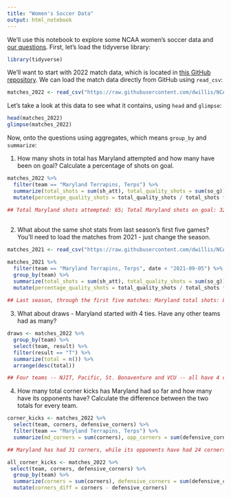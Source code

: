 ```yaml
---
title: "Women's Soccer Data"
output: html_notebook
---
```


We'll use this notebook to explore some NCAA women's soccer data and [our questions](https://docs.google.com/spreadsheets/d/1kTSrnl1URmcexIWLDMWqDnp3q-c2OS45uifnhjp10n4/edit#gid=0). First, let's load the tidyverse library:

```r
library(tidyverse)
```

We'll want to start with 2022 match data, which is located in [this GitHub repository](https://github.com/dwillis/NCAAWomensSoccerData). We can load the match data directly from GitHub using `read_csv`:


```r
matches_2022 <- read_csv("https://raw.githubusercontent.com/dwillis/NCAAWomensSoccerData/main/data/ncaa_womens_soccer_matchstats_2022.csv")
```

Let's take a look at this data to see what it contains, using `head` and `glimpse`:

```r
head(matches_2022)
glimpse(matches_2022)
```

Now, onto the questions using aggregates, which means `group_by` and `summarize`:

1. How many shots in total has Maryland attempted and how many have been on goal? Calculate a percentage of shots on goal.

```r
matches_2022 %>% 
  filter(team == "Maryland Terrapins, Terps") %>% 
  summarize(total_shots = sum(sh_att), total_quality_shots = sum(so_g)) %>% 
  mutate(percentage_quality_shots = total_quality_shots / total_shots * 100)
 
## Total Maryland shots attempted: 65; Total Maryland shots on goal: 32; Shot on goal percentage: 49.23% ##
 
```

2. What about the same shot stats from last season's first five games? You'll need to load the matches from 2021 - just change the season.

```r
matches_2021 <- read_csv("https://raw.githubusercontent.com/dwillis/NCAAWomensSoccerData/main/data/ncaa_womens_soccer_matchstats_2021.csv")

matches_2021 %>% 
  filter(team == "Maryland Terrapins, Terps", date < "2021-09-05") %>% 
  group_by(team) %>% 
  summarize(total_shots = sum(sh_att), total_quality_shots = sum(so_g)) %>% 
  mutate(percentage_quality_shots = total_quality_shots / total_shots * 100)
 
## Last season, through the first five matches: Maryland total shots: 86; Maryland total quality shots: 34; Quality shot percentage: 39.53 % ##
```


3. What about draws - Maryland started with 4 ties. Have any other teams had as many?

```r
draws <- matches_2022 %>% 
  group_by(team) %>% 
  select(team, result) %>%
  filter(result == "T") %>% 
  summarize(total = n()) %>% 
  arrange(desc(total))

## Four teams -- NJIT, Pacific, St. Bonaventure and VCU -- all have 4 draws ##
```


4. How many total corner kicks has Maryland had so far and how many have its opponents have? Calculate the difference between the two totals for every team.

```r
corner_kicks <- matches_2022 %>% 
  select(team, corners, defensive_corners) %>% 
  filter(team == "Maryland Terrapins, Terps") %>% 
  summarize(md_corners = sum(corners), opp_corners = sum(defensive_corners))

## Maryland has had 31 corners, while its opponents have had 24 corners ##

all_corner_kicks <- matches_2022 %>% 
 select(team, corners, defensive_corners) %>% 
  group_by(team) %>%
  summarize(corners = sum(corners), defensive_corners = sum(defensive_corners)) %>% 
  mutate(corners_diff = corners - defensive_corners)

```
